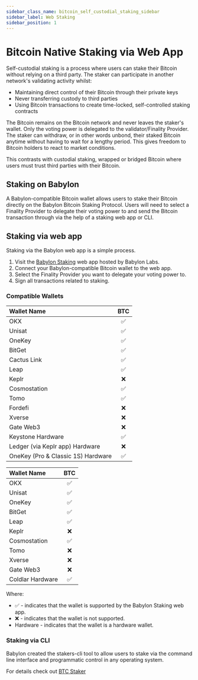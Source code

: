 ```yaml
---
sidebar_class_name: bitcoin_self_custodial_staking_sidebar
sidebar_label: Web Staking
sidebar_position: 1
---
```



# Bitcoin Native Staking via Web App

Self-custodial staking is a process where users can stake their Bitcoin without relying
on a third party. The staker can participate in another network's validating activity
whilst:
- Maintaining direct control of their Bitcoin through their private keys
- Never transferring custody to third parties
- Using Bitcoin transactions to create time-locked, self-controlled staking contracts

The Bitcoin remains on the Bitcoin network and never leaves the staker's wallet. Only
the voting power is delegated to the validator/Finality Provider. The staker can withdraw,
or in other words unbond, their staked Bitcoin anytime without having to wait for a
lengthy period. This gives freedom to Bitcoin holders to react to market conditions.

This contrasts with custodial staking, wrapped or bridged Bitcoin where users must
trust third parties with their Bitcoin.

## Staking on Babylon

A Babylon-compatible Bitcoin wallet allows users to stake their Bitcoin directly
on the Babylon Bitcoin Staking Protocol. Users will need to select a Finality Provider
to delegate their voting power to and send the Bitcoin transaction through via the
help of a staking web app or CLI.

## Staking via web app
Staking via the Babylon web app is a simple process.

1. Visit the [Babylon Staking](https://btcstaking.babylonlabs.io) web app hosted by Babylon Labs.
2. Connect your Babylon-compatible Bitcoin wallet to the web app.
3. Select the Finality Provider you want to delegate your voting power to.
4. Sign all transactions related to staking.

[//]: # (<ThemedImage)

[//]: # (  alt="Optimism L2 Integrations Architecture")

[//]: # (  sources={{)

[//]: # (    light: useBaseUrl&#40;'/img/guides/btc_stakers/staking_app.png'&#41;,)

[//]: # (    dark: useBaseUrl&#40;'/img/guides/btc_stakers/staking_app_dark.png'&#41;,)

[//]: # (  }})

[//]: # (/>)

### Compatible Wallets

<Tabs>
  <TabItem value="extension" label="Browser Extension Wallets" default>

| Wallet Name | BTC |
|:--|:-:|
| OKX | ✅ |
| Unisat | ✅ |
| OneKey | ✅ |
| BitGet | ✅ |
| Cactus Link | ✅ |
| Leap | ✅ |
| Keplr | ❌ |
| Cosmostation | ✅ |
| Tomo | ✅ |
| Fordefi | ❌ |
| Xverse | ❌ |
| Gate Web3 | ❌ |
| Keystone <HardwareBadge>Hardware</HardwareBadge> | ✅ |
| Ledger (via Keplr app) <HardwareBadge>Hardware</HardwareBadge> | ❌ |
| OneKey (Pro & Classic 1S) <HardwareBadge>Hardware</HardwareBadge> | ✅ |

  </TabItem>
  <TabItem value="mobile" label="Mobile App Wallets">

| Wallet Name | BTC |
|:--|:-:|
| OKX | ✅ |
| Unisat | ✅ |
| OneKey | ✅ |
| BitGet | ✅ |
| Leap | ✅ |
| Keplr | ❌ |
| Cosmostation | ✅ |
| Tomo | ❌ |
| Xverse | ❌ |
| Gate Web3 | ❌ |
| Coldlar <HardwareBadge>Hardware</HardwareBadge>  | ✅ |

  </TabItem>
</Tabs>

Where:
* ✅ - indicates that the wallet is supported by the Babylon Staking web app.
* ❌ - indicates that the wallet is not supported.
* <HardwareBadge>Hardware</HardwareBadge> - indicates that the wallet is a hardware wallet.

### Staking via CLI

Babylon created the stakers-cli tool to allow users to stake via the command line
interface and programmatic control in any operating system.

For details check out [BTC Staker](/guides/btc_stakers/native_staking/staking_via_cli)
